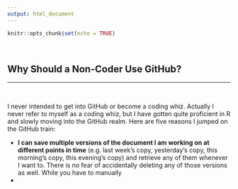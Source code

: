 ```yaml
---
output: html_document
---
```


```r
knitr::opts_chunk$set(echo = TRUE)
```

<br>

## Why Should a Non-Coder Use GitHub?
***

<br>

I never intended to get into GitHub or become a coding whiz. Actually I never refer to myself as a coding whiz, but I have gotten quite proficient in R and slowly moving into the GitHub realm. Here are five reasons I jumped on the GitHub train:

* **I can save multiple versions of the document I am working on at different points in time** (e.g. last week's copy, yesterday's copy, this morning's copy, this evening's copy) and retrieve any of them whenever I want to. There is no fear of accidentally deleting any of those versions as well. While you have to manually 
* 

